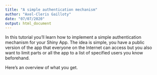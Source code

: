 ```yaml
---
title: "A simple authentication mechanism"
author: "Axel-Cleris Gailloty"
date: "07/07/2020"
output: html_document
---
```

In this tutorial you'll learn how to implement a simple authentication mechanism for your Shiny App. 
The idea is simple, you have a public version of the app that everyone on the Internet can access but you also want to limit parts or all the app to a list of specified users you know beforehand. 

Here's an overview of what you get.  

